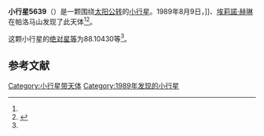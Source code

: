 {{Infobox planet
| bgcolour = #FFFFC0
| name = 5639
| symbol = 
| image = 
| caption = 
| discovery = yes
| discovery_ref = 
| discoverer = {{link-en|杰夫·T·阿鲁|Jeff T. Alu}}]]、[[埃莉諾·赫琳|埃莉諾·赫琳]]
| discovery_site = [[帕洛马山|帕洛马山]] 
| discovered = 1989年8月9日
| designations = yes
| mp_name = 
| named_after = 
| alt_names = 
| mp_category = [[主带内小行星|主带内小行星]]
| orbit_ref = <ref name="a">[http://ssd.jpl.nasa.gov/sbdb.cgi?sstr=5639 5639] {{Wayback|url=http://ssd.jpl.nasa.gov/sbdb.cgi?sstr=5639 |date=20110610004559 }}，小行星數據庫瀏覽器（JPL Small-Body Database Browser）－[[美国国家航空航天局|美国国家航空航天局]]喷气推进实验室</ref>
| epoch = 2456400.5 (2013年4月18日更新)
| aphelion = {{convert|1.8940007|AU|km|3|abbr=on|lk=out}}
| perihelion = {{convert|1.8093637|AU|km|3|abbr=on}}
| semimajor = {{convert|1.8516822|AU|km|3|abbr=on}}
| eccentricity = 0.0228541
| period = 920.3396207 [[日|日]]<br />2.52[[儒略年|儒略年]]
| avg_speed = 
| inclination = 26.60278
| asc_node = 149.58741
| mean_anomaly = 
| arg_peri = 88.10430
| satellites = 
| physical_characteristics = yes
| dimensions = 
| mass = 
| density = 
| surface_grav = 
| escape_velocity = 
| sidereal_day = 
| axial_tilt = 
| pole_ecliptic_lat = 
| pole_ecliptic_lon = 
| albedo = 
| temperatures= 
| temp_name1 = 
| mean_temp_1 = 
| max_temp_1 = 
| temp_name2 = 
| max_temp_2 = 
| spectral_type = 
| abs_magnitude = 88.10430
}}

'''小行星5639'''（{{lang-en|5639}}）是一颗围绕[[太阳|太阳]][[公转|公转]]的[[小行星|小行星]]。1989年8月9日，{{link-en|杰夫·T·阿鲁|Jeff T. Alu}}]]、[[埃莉諾·赫琳|埃莉諾·赫琳]]在帕洛马山发现了此天体<ref name="a" /><ref>{{cite news|title=小行星列表|url=http://cfa-www.harvard.edu/iau/lists/NumberedMPs.txt|accessdate=2013-07-08|newspaper=哈佛大学|archive-date=2008-05-17|archive-url=https://web.archive.org/web/20080517010638/http://cfa-www.harvard.edu/iau/lists/NumberedMPs.txt|dead-url=no}}</ref>。

这颗小行星的[[绝对星等|绝对星等]]为88.10430等<ref name="a" />。

==参考文献==
{{reflist}}
{{Minor Planet Number|[[小行星5638|小行星5638]]|[[小行星5640|小行星5640]]}}

{{小天体}}

[[Category:小行星带天体|Category:小行星带天体]]
[[Category:1989年发现的小行星|Category:1989年发现的小行星]]

{{asteroid-stub}}